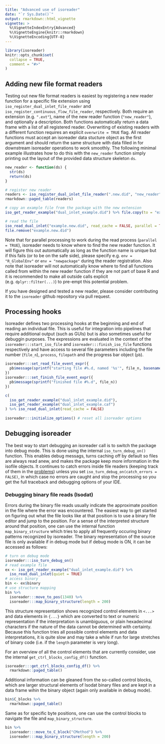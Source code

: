 ```yaml
---
title: "Advanced use of isoreader"
date: "`r Sys.Date()`"
output: rmarkdown::html_vignette
vignette: >
  %\VignetteIndexEntry{Advanced}
  %\VignetteEngine{knitr::rmarkdown}
  %\VignetteEncoding{UTF-8}
---
```


```r
library(isoreader)
knitr::opts_chunk$set(
  collapse = TRUE,
  comment = "#>"
)
```


## Adding new file format readers

Testing out new file format readers is easiest by registering a new reader function for a specific file extension using `iso_register_dual_inlet_file_reader` and `iso_register_continuous_flow_file_reader`, respectively. Both require an extension (e.g. `".ext"`), name of the new reader function (`"new_reader"`), and optionally a description. Both functions automatically return a data frame with a list of all registered reader. Overwriting of existing readers with a different function requires an explicit `overwrite = TRUE` flag. All reader functions must accept an isoreader data stucture object as the first argument and should return the same structure with data filled in for downstream isoreader operations to work smoothly. The following minimal example illustrates how to do this with the `new_reader` function simply printing out the layout of the provided data structure skeleton `ds`.

```r
new_reader <- function(ds) {
  str(ds)
  return(ds)
}

# register new reader
readers <- iso_register_dual_inlet_file_reader(".new.did", "new_reader")
rmarkdown::paged_table(readers)

# copy an example file from the package with the new extension
iso_get_reader_example("dual_inlet_example.did") %>% file.copy(to = "example.new.did")

# read the file
iso_read_dual_inlet("example.new.did", read_cache = FALSE, parallel = TRUE)
file.remove("example.new.did")
```

Note that for parallel processing to work during the read process (`parallel = TRUE`), isoreader needs to know where to find the new reader function. It will figure this out automatically as long as the function name is unique but if this fails (or to be on the safe side), please specify e.g. `env = "R_GlobalEnv"` or `env = "newpackage"` during the reader registration. Also note that isoreader will not automatically know where to find all functions called from within the new reader function if they are not part of base R and it is recommended to make all outside calls explicit (e.g. `dplyr::filter(...)`) to pre-empt this potential problem. 

If you have designed and tested a new reader, please consider contributing it to the `isoreader` github repository via pull request.

## Processing hooks

Isoreader defines two processing hooks at the beginning and end of reading an individual file. This is useful for integration into pipelines that require additional output (such as GUIs) but is also sometimes useful for debuggin purposes. The expressions are evaluated in the context of the `isoreader:::start_iso_file` and `isoreader:::finish_iso_file` functions respectively and have access to several file parameters including the file number (`file_n`), `process`, `filepath` and the progress bar object (`pb`).

```r
isoreader:::set_read_file_event_expr({ 
  pb$message(sprintf("starting file #%.d, named '%s'", file_n, basename(filepath))) 
})
isoreader:::set_finish_file_event_expr({ 
  pb$message(sprintf("finished file #%.d", file_n)) 
})

c(
  iso_get_reader_example("dual_inlet_example.did"),
  iso_get_reader_example("dual_inlet_example.caf")
) %>% iso_read_dual_inlet(read_cache = FALSE)
  
isoreader:::initialize_options() # reset all isoreader options
```


## Debugging isoreader

The best way to start debugging an isoreader call is to switch the package into debug mode. This is done using the internal `iso_turn_debug_on()` function. This enables debug messags, turns caching off by default so files are always read anew, and makes the package keep more information in the isofile objects. It continues to catch errors inside file readers (keeping track of them in the [problems](operations.html#dealing-with-file-read-problems)) unless you set `iso_turn_debug_on(catch_errors = FALSE)`, in which case no errors are caught and stop the processing so you get the full traceback and debugging options of your IDE.

### Debugging binary file reads (Isodat)

Errors during the binary file reads usually indicate the approximate position in the file where the error was encountered. The easiest way to get started on figuring out what the file looks like at that position is to use a binary file editor and jump to the position. For a sense of the interpreted structure around that position, one can use the internal function `map_binary_structure` which tries to apply all frequently occuring binary patterns recognized by isoreader. The binary representation of the source file is only available if in debug mode but if debug mode is ON, it can be accessed as follows:

```r
# turn on debug mode
isoreader:::iso_turn_debug_on() 
# read example file
ex <- iso_get_reader_example("dual_inlet_example.did") %>%  
  iso_read_dual_inlet(quiet = TRUE)
# access binary
bin <- ex$binary
# use structure mapping
bin %>%
  isoreader:::move_to_pos(1340) %>%
  isoreader:::map_binary_structure(length = 200)
```

This structure representation shows recognized control elements in `<...>` and data elements in `{...}` which are converted to text or numeric representation if the interpretation is unambiguous, or plain hexadecimal characters if the nature of the data cannot be determined with certainty. Because this function tries all possible control elements and data interpretations, it is quite slow and may take a while if run for large stretches of binary code (i.e. if the `length` parameter is very long).

For an overview of all the control elements that are currently consider, use the internal `get_ctrl_blocks_config_df()` function.

```r
isoreader:::get_ctrl_blocks_config_df() %>% 
  rmarkdown::paged_table()
```

Additional information can be gleaned from the so-called control blocks, which are larger structural elements of Isodat binary files and are kept in a data frame wihin the binary object (again only available in debug mode). 

```r
bin$C_blocks %>% 
  rmarkdown::paged_table()
```

Same as for specific byte positions, one can use the control blocks to navigate the file and `map_binary_structure`.

```r
bin %>% 
  isoreader:::move_to_C_block("CMethod") %>% 
  isoreader:::map_binary_structure(length = 200)
```

